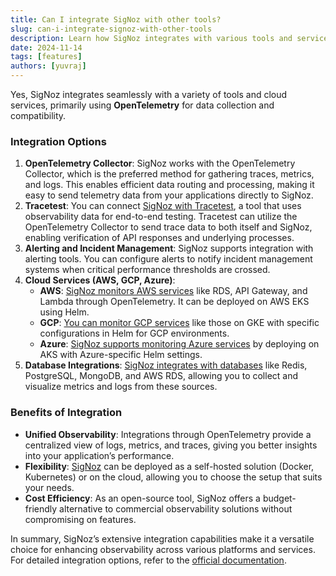 ```yaml
---
title: Can I integrate SigNoz with other tools?
slug: can-i-integrate-signoz-with-other-tools
description: Learn how SigNoz integrates with various tools and services through OpenTelemetry, including cloud platforms, databases, and monitoring solutions.
date: 2024-11-14
tags: [features]
authors: [yuvraj]
---
```


Yes, SigNoz integrates seamlessly with a variety of tools and cloud services, primarily using **OpenTelemetry** for data collection and compatibility.

### Integration Options

1. **OpenTelemetry Collector**: SigNoz works with the OpenTelemetry Collector, which is the preferred method for gathering traces, metrics, and logs. This enables efficient data routing and processing, making it easy to send telemetry data from your applications directly to SigNoz.
2. **Tracetest**: You can connect [SigNoz with Tracetest](https://signoz.io/blog/signoz-tracetest-opentelemetry-native-observability-meets-testing/), a tool that uses observability data for end-to-end testing. Tracetest can utilize the OpenTelemetry Collector to send trace data to both itself and SigNoz, enabling verification of API responses and underlying processes.
3. **Alerting and Incident Management**: SigNoz supports integration with alerting tools. You can configure alerts to notify incident management systems when critical performance thresholds are crossed.
4. **Cloud Services (AWS, GCP, Azure)**:
    - **AWS**: [SigNoz monitors AWS services](https://signoz.io/docs/aws-monitoring/lambda-logs/) like RDS, API Gateway, and Lambda through OpenTelemetry. It can be deployed on AWS EKS using Helm.
    - **GCP**: [You can monitor GCP services](https://signoz.io/docs/gcp-monitoring/compute-engine/metrics/) like those on GKE with specific configurations in Helm for GCP environments.
    - **Azure**: [SigNoz supports monitoring Azure services](https://signoz.io/docs/azure-monitoring/az-fns/metrics/) by deploying on AKS with Azure-specific Helm settings.
5. **Database Integrations**: [SigNoz integrates with databases](https://signoz.io/docs/integrations/integrations-list/) like Redis, PostgreSQL, MongoDB, and AWS RDS, allowing you to collect and visualize metrics and logs from these sources.

### Benefits of Integration

- **Unified Observability**: Integrations through OpenTelemetry provide a centralized view of logs, metrics, and traces, giving you better insights into your application’s performance.
- **Flexibility**: [SigNoz](https://signoz.io/docs/introduction/) can be deployed as a self-hosted solution (Docker, Kubernetes) or on the cloud, allowing you to choose the setup that suits your needs.
- **Cost Efficiency**: As an open-source tool, SigNoz offers a budget-friendly alternative to commercial observability solutions without compromising on features.

In summary, SigNoz’s extensive integration capabilities make it a versatile choice for enhancing observability across various platforms and services. For detailed integration options, refer to the [official documentation](https://signoz.io/docs/integrations/integrations-list/).
